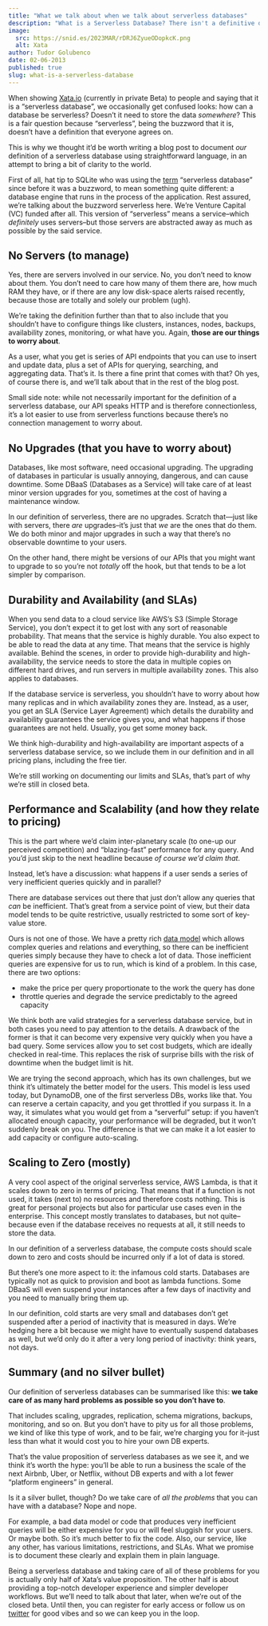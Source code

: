 ```yaml
---
title: "What we talk about when we talk about serverless databases"
description: "What is a Serverless Database? There isn't a definitive definition that everyone agrees to, so this post documents our own definition, in an attempt to bring a bit of clarity to the world."
image:
  src: https://snid.es/2023MAR/rDRJ6ZyueODopkcK.png
  alt: Xata
author: Tudor Golubenco
date: 02-06-2013
published: true
slug: what-is-a-serverless-database
---
```


When showing [Xata.io](http://xata.io) (currently in private Beta) to people and saying that it is a “serverless database”, we occasionally get confused looks: how can a database be serverless? Doesn’t it need to store the data _somewhere_? This is a fair question because “serverless”, being the buzzword that it is, doesn’t have a definition that everyone agrees on.

This is why we thought it’d be worth writing a blog post to document _our_ definition of a serverless database using straightforward language, in an attempt to bring a bit of clarity to the world.

First of all, hat tip to SQLite who was using the [term](https://www.sqlite.org/serverless.html) “serverless database” since before it was a buzzword, to mean something quite different: a database engine that runs in the process of the application. Rest assured, we’re talking about the buzzword serverless here. We’re Venture Capital (VC) funded after all. This version of “serverless” means a service–which _definitely_ uses servers–but those servers are abstracted away as much as possible by the said service.

## No Servers (to manage)

Yes, there are servers involved in our service. No, you don’t need to know about them. You don’t need to care how many of them there are, how much RAM they have, or if there are any low disk-space alerts raised recently, because those are totally and solely our problem (ugh).

We’re taking the definition further than that to also include that you shouldn’t have to configure things like clusters, instances, nodes, backups, availability zones, monitoring, or what have you. Again, **those are our things to worry about**.

As a user, what you get is series of API endpoints that you can use to insert and update data, plus a set of APIs for querying, searching, and aggregating data. That’s it. Is there a fine print that comes with that? Oh yes, of course there is, and we’ll talk about that in the rest of the blog post.

Small side note: while not necessarily important for the definition of a serverless database, our API speaks HTTP and is therefore connectionless, it’s a lot easier to use from serverless functions because there’s no connection management to worry about.

## No Upgrades (that you have to worry about)

Databases, like most software, need occasional upgrading. The upgrading of databases in particular is usually annoying, dangerous, and can cause downtime. Some DBaaS (Databases as a Service) will take care of at least minor version upgrades for you, sometimes at the cost of having a maintenance window.

In our definition of serverless, there are no upgrades. Scratch that—just like with servers, there _are_ upgrades–it’s just that _we_ are the ones that do them. We do both minor and major upgrades in such a way that there’s no observable downtime to your users.

On the other hand, there might be versions of our APIs that you might want to upgrade to so you’re not _totally_ off the hook, but that tends to be a lot simpler by comparison.

## Durability and Availability (and SLAs)

When you send data to a cloud service like AWS’s S3 (Simple Storage Service), you don’t expect it to get lost with any sort of reasonable probability. That means that the service is highly durable. You also expect to be able to read the data at any time. That means that the service is highly available. Behind the scenes, in order to provide high-durability and high-availability, the service needs to store the data in multiple copies on different hard drives, and run servers in multiple availability zones. This also applies to databases.

If the database service is serverless, you shouldn’t have to worry about how many replicas and in which availability zones they are. Instead, as a user, you get an SLA (Service Layer Agreement) which details the durability and availability guarantees the service gives you, and what happens if those guarantees are not held. Usually, you get some money back.

We think high-durability and high-availability are important aspects of a serverless database service, so we include them in our definition and in all pricing plans, including the free tier.

We’re still working on documenting our limits and SLAs, that’s part of why we’re still in closed beta.

## Performance and Scalability (and how they relate to pricing)

This is the part where we’d claim inter-planetary scale (to one-up our perceived competition) and “blazing-fast” performance for any query. And you’d just skip to the next headline because *of course we’d claim that*.

Instead, let’s have a discussion: what happens if a user sends a series of very inefficient queries quickly and in parallel?

There are database services out there that just don’t allow any queries that *can* be inefficient. That’s great from a service point of view, but their data model tends to be quite restrictive, usually restricted to some sort of key-value store.

Ours is not one of those. We have a pretty rich [data model](https://docs.xata.io/concepts/data-model) which allows complex queries and relations and everything, so there can be inefficient queries simply because they have to check a lot of data. Those inefficient queries are expensive for us to run, which is kind of a problem. In this case, there are two options:

- make the price per query proportionate to the work the query has done
- throttle queries and degrade the service predictably to the agreed capacity

We think both are valid strategies for a serverless database service, but in both cases you need to pay attention to the details. A drawback of the former is that it can become very expensive very quickly when you have a bad query. Some services allow you to set cost budgets, which are ideally checked in real-time. This replaces the risk of surprise bills with the risk of downtime when the budget limit is hit.

We are trying the second approach, which has its own challenges, but we think it’s ultimately the better model for the users. This model is less used today, but DynamoDB, one of the first serverless DBs, works like that. You can reserve a certain capacity, and you get throttled if you surpass it. In a way, it simulates what you would get from a “serverful” setup: if you haven’t allocated enough capacity, your performance will be degraded, but it won’t suddenly break on you. The difference is that we can make it a lot easier to add capacity or configure auto-scaling.

## Scaling to Zero (mostly)

A very cool aspect of the original serverless service, AWS Lambda, is that it scales down to zero in terms of pricing. That means that if a function is not used, it takes (next to) no resources and therefore costs nothing. This is great for personal projects but also for particular use cases even in the enterprise. This concept mostly translates to databases, but not quite–because even if the database receives no requests at all, it still needs to store the data.

In our definition of a serverless database, the compute costs should scale down to zero and costs should be incurred only if a lot of data is stored.

But there’s one more aspect to it: the infamous cold starts. Databases are typically not as quick to provision and boot as lambda functions. Some DBaaS will even suspend your instances after a few days of inactivity and you need to manually bring them up.

In our definition, cold starts are very small and databases don’t get suspended after a period of inactivity that is measured in days. We’re hedging here a bit because we might have to eventually suspend databases as well, but we’d only do it after a very long period of inactivity: think years, not days.

## Summary (and no silver bullet)

Our definition of serverless databases can be summarised like this: **we take care of as many hard problems as possible so you don’t have to**.

That includes scaling, upgrades, replication, schema migrations, backups, monitoring, and so on. But you don’t have to pity us for all those problems, we kind of like this type of work, and to be fair, we’re charging you for it–just less than what it would cost you to hire your own DB experts.

That’s the value proposition of serverless databases as we see it, and we think it’s worth the hype: you’ll be able to run a business the scale of the next Airbnb, Uber, or Netflix, without DB experts and with a lot fewer “platform engineers” in general.

Is it a silver bullet, though? Do we take care of _all the problems_ that you can have with a database? Nope and nope.

For example, a bad data model or code that produces very inefficient queries will be either expensive for you or will feel sluggish for your users. Or maybe both. So it’s much better to fix the code. Also, our service, like any other, has various limitations, restrictions, and SLAs. What we promise is to document these clearly and explain them in plain language.

Being a serverless database and taking care of all of these problems for you is actually only half of Xata’s value proposition. The other half is about providing a top-notch developer experience and simpler developer workflows. But we’ll need to talk about that later, when we’re out of the closed beta. Until then, you can register for early access or follow us on [twitter](https://twitter.com/xata_io) for good vibes and so we can keep you in the loop.
